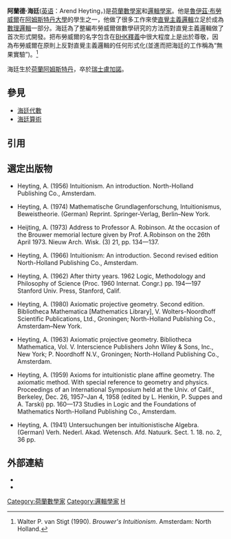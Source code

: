'''阿蘭德·海廷'''([[英语|英语]]：Arend Heyting，{{bd|1898年|5月9日|1980年|7月9日|catIdx=Heyting, Arend}})是[[荷蘭|荷蘭]][[數學家|數學家]]和[[邏輯學家|邏輯學家]]。他是[[魯伊茲·布勞威爾|魯伊茲·布勞威爾]]在[[阿姆斯特丹大學|阿姆斯特丹大學]]的學生之一，他做了很多工作來使[[直覺主義邏輯|直覺主義邏輯]]立足於成為[[數理邏輯|數理邏輯]]一部分。海廷為了整編布勞威爾做數學研究的方法而對直覺主義邏輯做了首次形式開發。把布勞威爾的名字包含在[[BHK釋義|BHK釋義]]中很大程度上是出於尊敬，因為布勞威爾在原則上反對直覺主義邏輯的任何形式化(並進而把海廷的工作稱為“無果實驗”)。<ref>Walter P. van Stigt (1990). ''Brouwer's Intuitionism''. Amsterdam: North Holland.</ref>

海廷生於[[荷蘭|荷蘭]][[阿姆斯特丹|阿姆斯特丹]]，卒於[[瑞士|瑞士]][[盧加諾|盧加諾]]。

==參見==
* [[海廷代數|海廷代數]]
* [[海廷算術|海廷算術]]

==引用==
<references/>
==選定出版物==

*Heyting, A. (1956) Intuitionism. An introduction. North-Holland Publishing Co., Amsterdam.

*Heyting, A. (1974) Mathematische Grundlagenforschung, Intuitionismus, Beweistheorie. (German) Reprint. Springer-Verlag, Berlin–New York.

*Heijting, A. (1973) Address to Professor A. Robinson. At the occasion of the Brouwer memorial lecture given by Prof. A.Robinson on the 26th April 1973. Nieuw Arch. Wisk. (3) 21, pp. 134—137.

*Heyting, A. (1966) Intuitionism: An introduction. Second revised edition North-Holland Publishing Co., Amsterdam.

*Heyting, A. (1962) After thirty years. 1962 Logic, Methodology and Philosophy of Science (Proc. 1960 Internat. Congr.) pp. 194—197 Stanford Univ. Press, Stanford, Calif.

*Heyting, A. (1980) Axiomatic projective geometry. Second edition. Bibliotheca Mathematica [Mathematics Library], V. Wolters-Noordhoff Scientific Publications, Ltd., Groningen; North-Holland Publishing Co., Amsterdam–New York.

*Heyting, A. (1963) Axiomatic projective geometry. Bibliotheca Mathematica, Vol. V. Interscience Publishers John Wiley & Sons, Inc., New York; P. Noordhoff N.V., Groningen; North-Holland Publishing Co., Amsterdam.

*Heyting, A. (1959) Axioms for intuitionistic plane affine geometry. The axiomatic method. With special reference to geometry and physics. Proceedings of an International Symposium held at the Univ. of Calif., Berkeley, Dec. 26, 1957–Jan 4, 1958 (edited by L. Henkin, P. Suppes and A. Tarski) pp. 160—173 Studies in Logic and the Foundations of Mathematics North-Holland Publishing Co., Amsterdam.

*Heyting, A. (1941) Untersuchungen ber intuitionistische Algebra. (German) Verh. Nederl. Akad. Wetensch. Afd. Natuurk. Sect. 1. 18. no. 2, 36 pp.

==外部連結==
*{{MacTutor Biography|id=Heyting}}
*{{MathGenealogy|id=45623}}

{{Authority control}}
{{DEFAULTSORT:Heyting, Arend}}
[[Category:荷蘭數學家|Category:荷蘭數學家]]
[[Category:邏輯學家|Category:邏輯學家]]
[[Category:阿姆斯特丹大學校友|H]]
